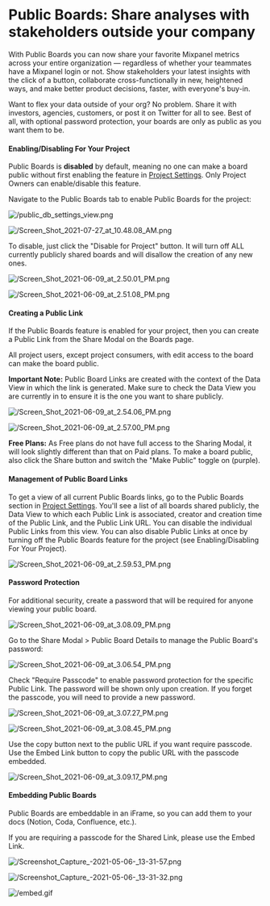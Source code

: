 # Public Boards: Share analyses with stakeholders outside your company

With Public Boards you can now share your favorite Mixpanel metrics across your entire organization — regardless of whether your teammates have a Mixpanel login or not. Show stakeholders your latest insights with the click of a button, collaborate cross-functionally in new, heightened ways, and make better product decisions, faster, with everyone's buy-in.

Want to flex your data outside of your org? No problem. Share it with investors, agencies, customers, or post it on Twitter for all to see. Best of all, with optional password protection, your boards are only as public as you want them to be.

#### Enabling/Disabling For Your Project

Public Boards is **disabled** by default, meaning no one can make a board public without first enabling the feature in [Project Settings](https://mixpanel.com/settings/project). Only Project Owners can enable/disable this feature.

Navigate to the Public Boards tab to enable Public Boards for the project:

![/public_db_settings_view.png](/public_db_settings_view.png)

![/Screen_Shot_2021-07-27_at_10.48.08_AM.png](/Screen_Shot_2021-07-27_at_10.48.08_AM.png)

To disable, just click the "Disable for Project" button. It will turn off ALL currently publicly shared boards and will disallow the creation of any new ones.

![/Screen_Shot_2021-06-09_at_2.50.01_PM.png](/Screen_Shot_2021-06-09_at_2.50.01_PM.png)

![/Screen_Shot_2021-06-09_at_2.51.08_PM.png](/Screen_Shot_2021-06-09_at_2.51.08_PM.png)

#### Creating a Public Link

If the Public Boards feature is enabled for your project, then you can create a Public Link from the Share Modal on the Boards page.

All project users, except project consumers, with edit access to the board can make the board public.

**Important Note:** Public Board Links are created with the context of the Data View in which the link is generated. Make sure to check the Data View you are currently in to ensure it is the one you want to share publicly.

![/Screen_Shot_2021-06-09_at_2.54.06_PM.png](/Screen_Shot_2021-06-09_at_2.54.06_PM.png)

![/Screen_Shot_2021-06-09_at_2.57.00_PM.png](/Screen_Shot_2021-06-09_at_2.57.00_PM.png)

**Free Plans:** As Free plans do not have full access to the Sharing Modal, it will look slightly different than that on Paid plans. To make a board public, also click the Share button and switch the "Make Public" toggle on (purple).

#### Management of Public Board Links

To get a view of all current Public Boards links, go to the Public Boards section in [Project Settings](https://mixpanel.com/settings/project). You'll see a list of all boards shared publicly, the Data View to which each Public Link is associated, creator and creation time of the Public Link, and the Public Link URL. You can disable the individual Public Links from this view. You can also disable Public Links at once by turning off the Public Boards feature for the project (see Enabling/Disabling For Your Project).

![/Screen_Shot_2021-06-09_at_2.59.53_PM.png](/Screen_Shot_2021-06-09_at_2.59.53_PM.png)

#### Password Protection

For additional security, create a password that will be required for anyone viewing your public board.

![/Screen_Shot_2021-06-09_at_3.08.09_PM.png](/Screen_Shot_2021-06-09_at_3.08.09_PM.png)

Go to the Share Modal > Public Board Details to manage the Public Board's password:

![/Screen_Shot_2021-06-09_at_3.06.54_PM.png](/Screen_Shot_2021-06-09_at_3.06.54_PM.png)

Check "Require Passcode" to enable password protection for the specific Public Link. The password will be shown only upon creation. If you forget the passcode, you will need to provide a new password.

![/Screen_Shot_2021-06-09_at_3.07.27_PM.png](/Screen_Shot_2021-06-09_at_3.07.27_PM.png)

![/Screen_Shot_2021-06-09_at_3.08.45_PM.png](/Screen_Shot_2021-06-09_at_3.08.45_PM.png)

Use the copy button next to the public URL if you want require passcode. Use the Embed Link button to copy the public URL with the passcode embedded.

![/Screen_Shot_2021-06-09_at_3.09.17_PM.png](/Screen_Shot_2021-06-09_at_3.09.17_PM.png)

#### Embedding Public Boards

Public Boards are embeddable in an iFrame, so you can add them to your docs (Notion, Coda, Confluence, etc.).

If you are requiring a passcode for the Shared Link, please use the Embed Link.

![/Screenshot_Capture_-_2021-05-06_-_13-31-57.png](/Screenshot_Capture_-_2021-05-06_-_13-31-57.png)

![/Screenshot_Capture_-_2021-05-06_-_13-31-32.png](/Screenshot_Capture_-_2021-05-06_-_13-31-32.png)

![/embed.gif](/embed.gif)
